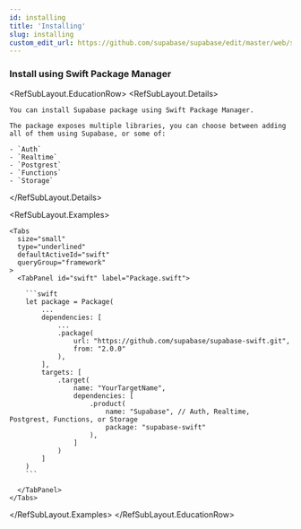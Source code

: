 ```yaml
---
id: installing
title: 'Installing'
slug: installing
custom_edit_url: https://github.com/supabase/supabase/edit/master/web/spec/supabase.yml
---
```


### Install using Swift Package Manager

<RefSubLayout.EducationRow>
  <RefSubLayout.Details>

    You can install Supabase package using Swift Package Manager.

    The package exposes multiple libraries, you can choose between adding all of them using Supabase, or some of:

    - `Auth`
    - `Realtime`
    - `Postgrest`
    - `Functions`
    - `Storage`

  </RefSubLayout.Details>

  <RefSubLayout.Examples>

    <Tabs
      size="small"
      type="underlined"
      defaultActiveId="swift"
      queryGroup="framework"
    >
      <TabPanel id="swift" label="Package.swift">

        ```swift
        let package = Package(
            ...
            dependencies: [
                ...
                .package(
                    url: "https://github.com/supabase/supabase-swift.git",
                    from: "2.0.0"
                ),
            ],
            targets: [
                .target(
                    name: "YourTargetName",
                    dependencies: [
                        .product(
                            name: "Supabase", // Auth, Realtime, Postgrest, Functions, or Storage
                            package: "supabase-swift"
                        ),
                    ]
                )
            ]
        )
        ```

      </TabPanel>
    </Tabs>

  </RefSubLayout.Examples>
</RefSubLayout.EducationRow>
